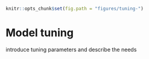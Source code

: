```r
knitr::opts_chunk$set(fig.path = "figures/tuning-")
```

# Model tuning

introduce tuning parameters and describe the needs






